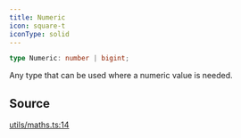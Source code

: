 ```yaml
---
title: Numeric
icon: square-t
iconType: solid
---
```


```ts
type Numeric: number | bigint;
```

Any type that can be used where a numeric value is needed.

## Source

[utils/maths.ts:14](https://github.com/dominant-strategies/quais.js/blob/0b080dd187bafddecb11cf27fbfdd65add0ec116/src/utils/maths.ts#L14)
